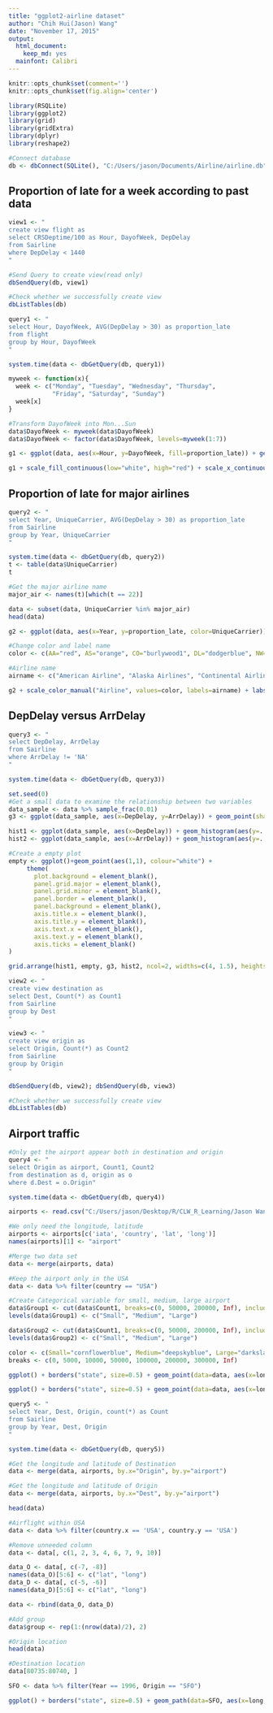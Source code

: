 ---
title: "ggplot2-airline dataset"
author: "Chih Hui(Jason) Wang"
date: "November 17, 2015"
output: 
  html_document: 
    keep_md: yes
  mainfont: Calibri
---
```{r setup, include=FALSE}
knitr::opts_chunk$set(comment='')
knitr::opts_chunk$set(fig.align='center')
```

```{r package, message=FALSE}
library(RSQLite)
library(ggplot2)
library(grid)
library(gridExtra)
library(dplyr)
library(reshape2)
```

```{r dbConnection}
#Connect database
db <- dbConnect(SQLite(), "C:/Users/jason/Documents/Airline/airline.db")
```

## Proportion of late for a week according to past data

```{r view1, eval=FALSE}
view1 <- "
create view flight as
select CRSDeptime/100 as Hour, DayofWeek, DepDelay
from Sairline
where DepDelay < 1440
"

#Send Query to create view(read only)
dbSendQuery(db, view1)

#Check whether we successfully create view
dbListTables(db)
```


```{r query1}
query1 <- "
select Hour, DayofWeek, AVG(DepDelay > 30) as proportion_late
from flight
group by Hour, DayofWeek
"

system.time(data <- dbGetQuery(db, query1))
```

```{r proportion_late, fig.width=10, fig.height=4}
myweek <- function(x){
  week <- c("Monday", "Tuesday", "Wednesday", "Thursday",
            "Friday", "Saturday", "Sunday")
  week[x]
}

#Transform DayofWeek into Mon...Sun
data$DayofWeek <- myweek(data$DayofWeek)
data$DayofWeek <- factor(data$DayofWeek, levels=myweek(1:7))

g1 <- ggplot(data, aes(x=Hour, y=DayofWeek, fill=proportion_late)) + geom_tile()

g1 + scale_fill_continuous(low="white", high="red") + scale_x_continuous(breaks=0:24) + coord_cartesian(xlim=c(-0.5, 24.5)) + labs(x="Time", y="day of week", title="Proportion of late flight for Week") + theme_bw()
```

## Proportion of late for major airlines

```{r query2}
query2 <- "
select Year, UniqueCarrier, AVG(DepDelay > 30) as proportion_late
from Sairline
group by Year, UniqueCarrier
"

system.time(data <- dbGetQuery(db, query2))
t <- table(data$UniqueCarrier)
t
```

```{r process}
#Get the major airline name
major_air <- names(t)[which(t == 22)]

data <- subset(data, UniqueCarrier %in% major_air)
head(data)
```

```{r airline_late, fig.width=10, fig.height=5}
g2 <- ggplot(data, aes(x=Year, y=proportion_late, color=UniqueCarrier)) + geom_line(size=1.5) + facet_wrap(~ UniqueCarrier, ncol=4)

#Change color and label name
color <- c(AA="red", AS="orange", CO="burlywood1", DL="dodgerblue", NW="limegreen", UA="blue", US="green", WN="violet")

#Airline name
airname <- c("American Airline", "Alaska Airlines", "Continental Airlines", "Delta Air Lines", "Northwest Airlines", "United Airlines", "US Airways", "Southwest Airlines")

g2 + scale_color_manual("Airline", values=color, labels=airname) + labs(title="Proportion of late flight for 8 major airlines from 1987 to 2008", x="Year", y="Proportion of late flight")
```

## DepDelay versus ArrDelay
```{r query3}
query3 <- "
select DepDelay, ArrDelay
from Sairline
where ArrDelay != 'NA'
"

system.time(data <- dbGetQuery(db, query3))
```

```{r DepArrDelay}
set.seed(0)
#Get a small data to examine the relationship between two variables
data_sample <- data %>% sample_frac(0.01)
g3 <- ggplot(data_sample, aes(x=DepDelay, y=ArrDelay)) + geom_point(shape=16, alpha=1/5) + coord_cartesian(xlim=c(-100, 500), ylim=c(-100, 500))

hist1 <- ggplot(data_sample, aes(x=DepDelay)) + geom_histogram(aes(y=..density..), binwidth=5) + coord_cartesian(xlim=c(-100, 500)) 
hist2 <- ggplot(data_sample, aes(x=ArrDelay)) + geom_histogram(aes(y=..density..), binwidth=5) + coord_cartesian(xlim=c(-100, 500)) + theme(axis.text.x = element_text(angle = 270, vjust=0.15)) + coord_flip()
```

```{r empty}
#Create a empty plot
empty <- ggplot()+geom_point(aes(1,1), colour="white") +
     theme(                              
       plot.background = element_blank(), 
       panel.grid.major = element_blank(), 
       panel.grid.minor = element_blank(), 
       panel.border = element_blank(), 
       panel.background = element_blank(),
       axis.title.x = element_blank(),
       axis.title.y = element_blank(),
       axis.text.x = element_blank(),
       axis.text.y = element_blank(),
       axis.ticks = element_blank()
)
```

```{r DepArrDelay_final, fig.height=6}
grid.arrange(hist1, empty, g3, hist2, ncol=2, widths=c(4, 1.5), heights=c(1.5, 4))
```

```{r view23, eval=FALSE}
view2 <- "
create view destination as 
select Dest, Count(*) as Count1
from Sairline
group by Dest
"

view3 <- "
create view origin as 
select Origin, Count(*) as Count2
from Sairline
group by Origin
"

dbSendQuery(db, view2); dbSendQuery(db, view3)

#Check whether we successfully create view
dbListTables(db)
```

## Airport traffic

```{r query4}
#Only get the airport appear both in destination and origin
query4 <- "
select Origin as airport, Count1, Count2
from destination as d, origin as o
where d.Dest = o.Origin"

system.time(data <- dbGetQuery(db, query4))
```

```{r airportdata}
airports <- read.csv("C:/Users/jason/Desktop/R/CLW_R_Learning/Jason Wang/airports.csv")

#We only need the longitude, latitude
airports <- airports[c('iata', 'country', 'lat', 'long')]
names(airports)[1] <- "airport"

#Merge two data set
data <- merge(airports, data)

#Keep the airport only in the USA
data <- data %>% filter(country == "USA")

#Create Categorical variable for small, medium, large airport
data$Group1 <- cut(data$Count1, breaks=c(0, 50000, 200000, Inf), include.lowest=TRUE)
levels(data$Group1) <- c("Small", "Medium", "Large")

data$Group2 <- cut(data$Count1, breaks=c(0, 50000, 200000, Inf), include.lowest=TRUE)
levels(data$Group2) <- c("Small", "Medium", "Large")
```


```{r mapArrival, fig.width=8}
color <- c(Small="cornflowerblue", Medium="deepskyblue", Large="darkslateblue")
breaks <- c(0, 5000, 10000, 50000, 100000, 200000, 300000, Inf)

ggplot() + borders("state", size=0.5) + geom_point(data=data, aes(x=long, y=lat, size=Count1, color=Group1)) + scale_size_continuous("Number of Airplane", breaks=breaks, range=c(2, 12)) + scale_color_manual("Airport Size", values=color) + coord_cartesian(xlim=c(-130, -60), ylim=c(25, 50)) + labs(title="Number of Airplane Arrival")
```

```{r mapDeparture, fig.width=10}
ggplot() + borders("state", size=0.5) + geom_point(data=data, aes(x=long, y=lat, size=Count2, color=Group2)) + scale_size_continuous("Number of Airplane", breaks=breaks, range=c(2, 12)) + scale_color_manual("Airport Size", values=color) + coord_cartesian(xlim=c(-130, -60), ylim=c(25, 50)) + labs(title="Number of Airplane Departure")
```

```{r query5}
query5 <- "
select Year, Dest, Origin, count(*) as Count  
from Sairline
group by Year, Dest, Origin
"

system.time(data <- dbGetQuery(db, query5))
```

```{r merge}
#Get the longitude and latitude of Destination
data <- merge(data, airports, by.x="Origin", by.y="airport")

#Get the longitude and latitude of Origin
data <- merge(data, airports, by.x="Dest", by.y="airport")

head(data)
```

```{r clean}
#Airflight within USA
data <- data %>% filter(country.x == 'USA', country.y == 'USA')

#Remove unneeded column
data <- data[, c(1, 2, 3, 4, 6, 7, 9, 10)]

data_O <- data[, c(-7, -8)] 
names(data_O)[5:6] <- c("lat", "long")
data_D <- data[, c(-5, -6)]
names(data_D)[5:6] <- c("lat", "long")

data <- rbind(data_O, data_D)

#Add group
data$group <- rep(1:(nrow(data)/2), 2)

#Origin location
head(data)
```

```{r doublecheck}
#Destination location
data[80735:80740, ]
```

```{r SFO, fig.width=10}
SFO <- data %>% filter(Year == 1996, Origin == "SFO")

ggplot() + borders("state", size=0.5) + geom_path(data=SFO, aes(x=long, y=lat, group=group, alpha=Count), color="red") + coord_cartesian(xlim=c(-130, -60), ylim=c(25, 50)) + labs(title="Flight departure from SFO to other airports") + theme_bw() + theme(legend.position="none")
```


